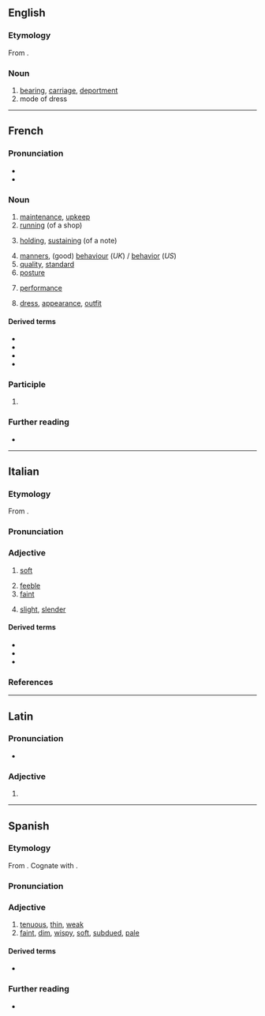 {{also|ténue|tènue|tênue}}
==English==

===Etymology===
From {{uder|en|fr|-}}.

===Noun===
{{en-noun}}

# [[bearing]], [[carriage]], [[deportment]]
# mode of dress

----

==French==

===Pronunciation===
* {{fr-IPA}}
* {{audio|fr|Fr-tenue.ogg|Audio}}

===Noun===
{{fr-noun|f}}

# [[maintenance]], [[upkeep]]
# [[running]] (of a shop)
# {{lb|fr|music}} [[holding]], [[sustaining]] (of a note)
# [[manners]], (good) [[behaviour]] (''UK'') / [[behavior]] (''US'')
# [[quality]], [[standard]]
# [[posture]]
# {{lb|fr|finance}} [[performance]]
# [[dress]], [[appearance]], [[outfit]]

====Derived terms====
* {{l|fr|en tenue}}
* {{l|fr|tenue d'Adam}}
* {{l|fr|tenue d'Ève}}
* {{l|fr|tenue de route}}

===Participle===
{{head|fr|past participle form|g=f-s}}

# {{feminine singular past participle of|fr|tenir}}

===Further reading===
* {{R:TLFi}}

----

==Italian==

===Etymology===
From {{uder|it|la|tenuis}}.

===Pronunciation===
{{it-pr|tènu.e,tènue<ref:{{R:it:DiPI}}>}}

===Adjective===
{{it-adj}}

# [[soft]] {{gloss|colour}}
#: {{uxi|it|rosso '''tenue'''|'''soft''' red}}
# [[feeble]] {{gloss|voice}}
# [[faint]] {{gloss|sunlight}}
#: {{uxi|it|una '''tenue''' luce|a '''faint''' light}}
# {{lb|it|figurative}} [[slight]], [[slender]] {{gloss|hopes etc}}
#: {{uxi|it|un '''tenue''' desiderio|a '''faint''' desire}}

====Derived terms====
* {{l|it|intestino tenue|gloss=small intestine}}
* {{l|it|tenuemente}}
* {{l|it|tenuità}}

===References===
<references />

----

==Latin==

===Pronunciation===
* {{la-IPA}}

===Adjective===
{{la-adj-form|tenue}}

# {{inflection of|la|tenuis||nom//acc//voc|n|s}}

----

==Spanish==

===Etymology===
From {{der|es|la|tenuis}}. Cognate with {{cog|en|tenuous}}.

===Pronunciation===
{{es-IPA}}

===Adjective===
{{es-adj}}

# [[tenuous]], [[thin]], [[weak]]
# [[faint]], [[dim]], [[wispy]], [[soft]], [[subdued]], [[pale]]
#: {{uxi|es|Ella vio una luz '''tenue''' en la distancia.|She saw a '''dim''' light off in the distance.}}

====Derived terms====
* {{l|es|tenuemente}}

===Further reading===
* {{R:DRAE}}